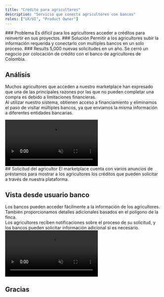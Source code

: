 ```yaml
---
title: "Crédito para agricultores"
description: "Servicio que conecta agricultores con bancos"
roles: ["UX/UI", "Product Owner"]
---
```



<section class="grid grid-cols-1 gap-6 md:grid-cols-3">
  <Card>
    ### Problema
    Es difícil para los agricultores acceder a créditos para reinvertir en sus proyectos.
  </Card>
  
  <Card>
    ### Solución
    Permitir a los agricultores subir la información requerida y conectarlo con multiples bancos en un solo proceso.
  </Card>

  <Card>
    ### Results 
    5,000 nuevas solicitudes en un año. Se cerró un negocio por colocación de crédito con el banco de agricultores de Colombia.
  </Card>
</section>

## Análisis

Muchos agricultores que acceden a nuestro marketplace han expresado que una de las principales razones por las que no pueden completar una compra es debido a limitaciones financieras.  
Al utilizar nuestro sistema, obtienen acceso a financiamiento y eliminamos el paso de visitar múltiples bancos, ya que enviamos la misma información a diferentes entidades bancarias.

<section class="flex gap-6 flex-col sm:flex-row items-center">
    <video controls muted autoplay src="/projects/loan-for-farmers/loan-request.webm" class="mx-auto h-96 flex-none"></video>
    <div class="flex-1 items-center justify-center">
    ## Solicitud del agricultor
    El marketplace cuenta con varios anuncios de préstamos para mostrar a los agricultores los créditos que pueden solicitar a través de nuestra plataforma.
    </div>
</section>

## Vista desde usuario banco

Los bancos pueden acceder fácilmente a la información de los agricultores.  
También proporcionamos detalles adicionales basados en el polígono de la finca.  
Los agricultores reciben notificaciones sobre el proceso de su solicitud, y los bancos pueden solicitar información adicional si es necesario.
<video controls muted autoplay src="/projects/loan-for-farmers/bank-view.webm" class="mx-auto max-h-96 aspect-video flex-none"></video>

## Gracias
